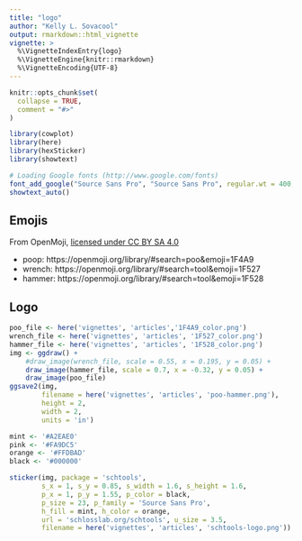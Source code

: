 ```yaml
---
title: "logo"
author: "Kelly L. Sovacool"
output: rmarkdown::html_vignette
vignette: >
  %\VignetteIndexEntry{logo}
  %\VignetteEngine{knitr::rmarkdown}
  %\VignetteEncoding{UTF-8}
---
```


```r
knitr::opts_chunk$set(
  collapse = TRUE,
  comment = "#>"
)
```

```r
library(cowplot)
library(here)
library(hexSticker)
library(showtext)

# Loading Google fonts (http://www.google.com/fonts)
font_add_google("Source Sans Pro", "Source Sans Pro", regular.wt = 400, bold.wt = 600)
showtext_auto()
```

## Emojis

From OpenMoji, [licensed under CC BY SA 4.0](https://github.com/hfg-gmuend/openmoji/blob/master/LICENSE.txt)

- poop: https://openmoji.org/library/#search=poo&emoji=1F4A9
- wrench: https://openmoji.org/library/#search=tool&emoji=1F527
- hammer: https://openmoji.org/library/#search=tool&emoji=1F528

## Logo

```r
poo_file <- here('vignettes', 'articles','1F4A9_color.png')
wrench_file <- here('vignettes', 'articles', '1F527_color.png')
hammer_file <- here('vignettes', 'articles', '1F528_color.png')
img <- ggdraw() +
    #draw_image(wrench_file, scale = 0.55, x = 0.195, y = 0.05) +
    draw_image(hammer_file, scale = 0.7, x = -0.32, y = 0.05) +
    draw_image(poo_file) 
ggsave2(img, 
        filename = here('vignettes', 'articles', 'poo-hammer.png'),
        height = 2,
        width = 2,
        units = 'in')

mint <- '#A2EAE0'
pink <- '#FA9DC5'
orange <- '#FFDBAD'
black <- '#000000'

sticker(img, package = 'schtools', 
        s_x = 1, s_y = 0.85, s_width = 1.6, s_height = 1.6,
        p_x = 1, p_y = 1.55, p_color = black, 
        p_size = 23, p_family = 'Source Sans Pro', 
        h_fill = mint, h_color = orange,
        url = 'schlosslab.org/schtools', u_size = 3.5,
        filename = here('vignettes', 'articles', 'schtools-logo.png'))
```

